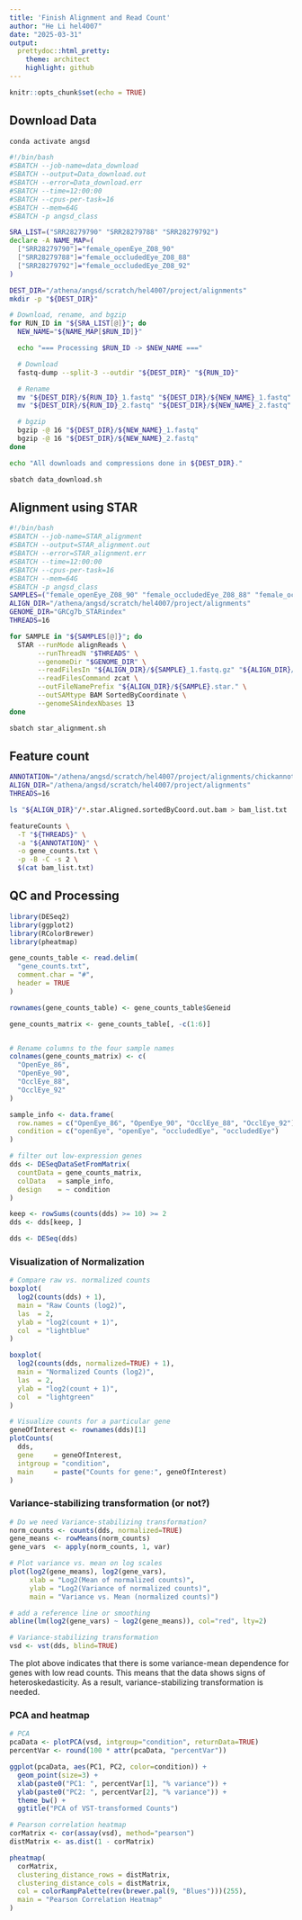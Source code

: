 ```yaml
---
title: 'Finish Alignment and Read Count'
author: "He Li hel4007"
date: "2025-03-31"
output: 
  prettydoc::html_pretty:
    theme: architect
    highlight: github
---
```



```r
knitr::opts_chunk$set(echo = TRUE)
```


## Download Data

```bash

conda activate angsd

#!/bin/bash
#SBATCH --job-name=data_download     
#SBATCH --output=Data_download.out
#SBATCH --error=Data_download.err 
#SBATCH --time=12:00:00
#SBATCH --cpus-per-task=16
#SBATCH --mem=64G
#SBATCH -p angsd_class

SRA_LIST=("SRR28279790" "SRR28279788" "SRR28279792")
declare -A NAME_MAP=(
  ["SRR28279790"]="female_openEye_Z08_90"
  ["SRR28279788"]="female_occludedEye_Z08_88"
  ["SRR28279792"]="female_occludedEye_Z08_92"
)

DEST_DIR="/athena/angsd/scratch/hel4007/project/alignments"
mkdir -p "${DEST_DIR}"

# Download, rename, and bgzip
for RUN_ID in "${SRA_LIST[@]}"; do
  NEW_NAME="${NAME_MAP[$RUN_ID]}"

  echo "=== Processing $RUN_ID -> $NEW_NAME ==="

  # Download
  fastq-dump --split-3 --outdir "${DEST_DIR}" "${RUN_ID}"

  # Rename
  mv "${DEST_DIR}/${RUN_ID}_1.fastq" "${DEST_DIR}/${NEW_NAME}_1.fastq"
  mv "${DEST_DIR}/${RUN_ID}_2.fastq" "${DEST_DIR}/${NEW_NAME}_2.fastq"

  # bgzip
  bgzip -@ 16 "${DEST_DIR}/${NEW_NAME}_1.fastq"
  bgzip -@ 16 "${DEST_DIR}/${NEW_NAME}_2.fastq"
done

echo "All downloads and compressions done in ${DEST_DIR}."

sbatch data_download.sh

```

## Alignment using STAR
```bash
#!/bin/bash
#SBATCH --job-name=STAR_alignment
#SBATCH --output=STAR_alignment.out
#SBATCH --error=STAR_alignment.err
#SBATCH --time=12:00:00
#SBATCH --cpus-per-task=16
#SBATCH --mem=64G
#SBATCH -p angsd_class
SAMPLES=("female_openEye_Z08_90" "female_occludedEye_Z08_88" "female_occludedEye_Z08_92")
ALIGN_DIR="/athena/angsd/scratch/hel4007/project/alignments"
GENOME_DIR="GRCg7b_STARindex"
THREADS=16

for SAMPLE in "${SAMPLES[@]}"; do
  STAR --runMode alignReads \
       --runThreadN "$THREADS" \
       --genomeDir "$GENOME_DIR" \
       --readFilesIn "${ALIGN_DIR}/${SAMPLE}_1.fastq.gz" "${ALIGN_DIR}/${SAMPLE}_2.fastq.gz" \
       --readFilesCommand zcat \
       --outFileNamePrefix "${ALIGN_DIR}/${SAMPLE}.star." \
       --outSAMtype BAM SortedByCoordinate \
       --genomeSAindexNbases 13
done

sbatch star_alignment.sh
```
## Feature count
```bash
ANNOTATION="/athena/angsd/scratch/hel4007/project/alignments/chickannotation.gtf"
ALIGN_DIR="/athena/angsd/scratch/hel4007/project/alignments"
THREADS=16

ls "${ALIGN_DIR}"/*.star.Aligned.sortedByCoord.out.bam > bam_list.txt

featureCounts \
  -T "${THREADS}" \
  -a "${ANNOTATION}" \
  -o gene_counts.txt \
  -p -B -C -s 2 \
  $(cat bam_list.txt)
```


## QC and Processing

```r
library(DESeq2)
library(ggplot2)
library(RColorBrewer)
library(pheatmap)

gene_counts_table <- read.delim(
  "gene_counts.txt",
  comment.char = "#",
  header = TRUE
)

rownames(gene_counts_table) <- gene_counts_table$Geneid

gene_counts_matrix <- gene_counts_table[, -c(1:6)]


# Rename columns to the four sample names
colnames(gene_counts_matrix) <- c(
  "OpenEye_86", 
  "OpenEye_90", 
  "OcclEye_88", 
  "OcclEye_92"
)

sample_info <- data.frame(
  row.names = c("OpenEye_86", "OpenEye_90", "OcclEye_88", "OcclEye_92"),
  condition = c("openEye", "openEye", "occludedEye", "occludedEye")
)

# filter out low-expression genes
dds <- DESeqDataSetFromMatrix(
  countData = gene_counts_matrix,
  colData   = sample_info,
  design    = ~ condition
)

keep <- rowSums(counts(dds) >= 10) >= 2
dds <- dds[keep, ]

dds <- DESeq(dds)
```

### Visualization of Normalization
```r
# Compare raw vs. normalized counts
boxplot(
  log2(counts(dds) + 1),
  main = "Raw Counts (log2)",
  las  = 2,
  ylab = "log2(count + 1)",
  col  = "lightblue"
)

boxplot(
  log2(counts(dds, normalized=TRUE) + 1),
  main = "Normalized Counts (log2)",
  las  = 2,
  ylab = "log2(count + 1)",
  col  = "lightgreen"
)

# Visualize counts for a particular gene
geneOfInterest <- rownames(dds)[1] 
plotCounts(
  dds,
  gene     = geneOfInterest,
  intgroup = "condition",
  main     = paste("Counts for gene:", geneOfInterest)
)
```

### Variance-stabilizing transformation (or not?)
```r
# Do we need Variance-stabilizing transformation?
norm_counts <- counts(dds, normalized=TRUE)
gene_means <- rowMeans(norm_counts)
gene_vars  <- apply(norm_counts, 1, var)

# Plot variance vs. mean on log scales
plot(log2(gene_means), log2(gene_vars),
     xlab = "Log2(Mean of normalized counts)",
     ylab = "Log2(Variance of normalized counts)",
     main = "Variance vs. Mean (normalized counts)")

# add a reference line or smoothing
abline(lm(log2(gene_vars) ~ log2(gene_means)), col="red", lty=2)

# Variance-stabilizing transformation
vsd <- vst(dds, blind=TRUE)
```
The plot above indicates that there is some variance-mean dependence for genes with low read counts. This means that the data shows signs of heteroskedasticity. As a result, variance-stabilizing transformation is needed.

### PCA and heatmap
```r
# PCA
pcaData <- plotPCA(vsd, intgroup="condition", returnData=TRUE)
percentVar <- round(100 * attr(pcaData, "percentVar"))

ggplot(pcaData, aes(PC1, PC2, color=condition)) +
  geom_point(size=3) +
  xlab(paste0("PC1: ", percentVar[1], "% variance")) +
  ylab(paste0("PC2: ", percentVar[2], "% variance")) +
  theme_bw() +
  ggtitle("PCA of VST-transformed Counts")

# Pearson correlation heatmap
corMatrix <- cor(assay(vsd), method="pearson")
distMatrix <- as.dist(1 - corMatrix)

pheatmap(
  corMatrix,
  clustering_distance_rows = distMatrix,
  clustering_distance_cols = distMatrix,
  col = colorRampPalette(rev(brewer.pal(9, "Blues")))(255),
  main = "Pearson Correlation Heatmap"
)


```